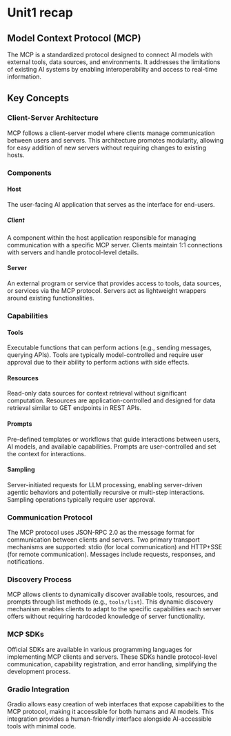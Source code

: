 # Unit1 recap

## Model Context Protocol (MCP)

The MCP is a standardized protocol designed to connect AI models with external tools, data sources, and environments. It addresses the limitations of existing AI systems by enabling interoperability and access to real-time information.

## Key Concepts

### Client-Server Architecture

MCP follows a client-server model where clients manage communication between users and servers. This architecture promotes modularity, allowing for easy addition of new servers without requiring changes to existing hosts.

### Components

#### Host

The user-facing AI application that serves as the interface for end-users.

##### Client

A component within the host application responsible for managing communication with a specific MCP server. Clients maintain 1:1 connections with servers and handle protocol-level details.

#### Server

An external program or service that provides access to tools, data sources, or services via the MCP protocol. Servers act as lightweight wrappers around existing functionalities.

### Capabilities

#### Tools

Executable functions that can perform actions (e.g., sending messages, querying APIs). Tools are typically model-controlled and require user approval due to their ability to perform actions with side effects.

#### Resources

Read-only data sources for context retrieval without significant computation. Resources are application-controlled and designed for data retrieval similar to GET endpoints in REST APIs.

#### Prompts

Pre-defined templates or workflows that guide interactions between users, AI models, and available capabilities. Prompts are user-controlled and set the context for interactions.

#### Sampling

Server-initiated requests for LLM processing, enabling server-driven agentic behaviors and potentially recursive or multi-step interactions. Sampling operations typically require user approval.

### Communication Protocol

The MCP protocol uses JSON-RPC 2.0 as the message format for communication between clients and servers. Two primary transport mechanisms are supported: stdio (for local communication) and HTTP+SSE (for remote communication). Messages include requests, responses, and notifications.

### Discovery Process

MCP allows clients to dynamically discover available tools, resources, and prompts through list methods (e.g., `tools/list`). This dynamic discovery mechanism enables clients to adapt to the specific capabilities each server offers without requiring hardcoded knowledge of server functionality.

### MCP SDKs

Official SDKs are available in various programming languages for implementing MCP clients and servers. These SDKs handle protocol-level communication, capability registration, and error handling, simplifying the development process.

### Gradio Integration

Gradio allows easy creation of web interfaces that expose capabilities to the MCP protocol, making it accessible for both humans and AI models. This integration provides a human-friendly interface alongside AI-accessible tools with minimal code.
